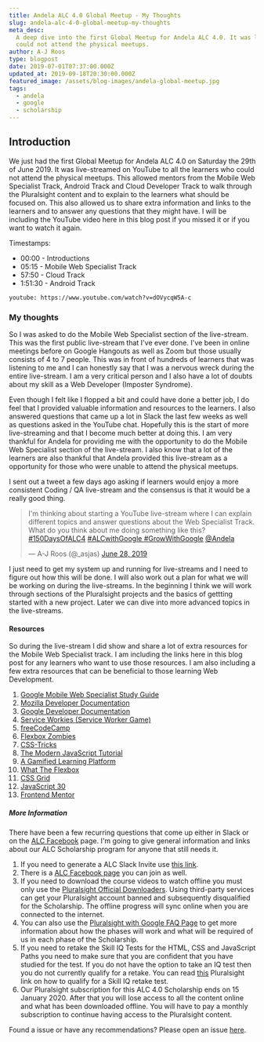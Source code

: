 ```yaml
---
title: Andela ALC 4.0 Global Meetup - My Thoughts
slug: andela-alc-4-0-global-meetup-my-thoughts
meta_desc:
  A deep dive into the first Global Meetup for Andela ALC 4.0. It was live-streamed on YouTube to all the learners who
  could not attend the physical meetups.
author: A-J Roos
type: blogpost
date: 2019-07-01T07:37:00.000Z
updated_at: 2019-09-18T20:30:00.000Z
featured_image: /assets/blog-images/andela-global-meetup.jpg
tags:
  - andela
  - google
  - scholarship
---
```


## Introduction

We just had the first Global Meetup for Andela ALC 4.0 on Saturday the 29th of June 2019. It was live-streamed on
YouTube to all the learners who could not attend the physical meetups. This allowed mentors from the Mobile Web
Specialist Track, Android Track and Cloud Developer Track to walk through the Pluralsight content and to explain to the
learners what should be focused on. This also allowed us to share extra information and links to the learners and to
answer any questions that they might have. I will be including the YouTube video here in this blog post if you missed it
or if you want to watch it again.

Timestamps:

- 00:00 - Introductions
- 05:15 - Mobile Web Specialist Track
- 57:50 - Cloud Track
- 1:51:30 - Android Track

`youtube: https://www.youtube.com/watch?v=dOVycqW5A-c`

### My thoughts

So I was asked to do the Mobile Web Specialist section of the live-stream. This was the first public live-stream that
I've ever done. I've been in online meetings before on Google Hangouts as well as Zoom but those usually consists of 4
to 7 people. This was in front of hundreds of learners that was listening to me and I can honestly say that I was a
nervous wreck during the entire live-stream. I am a very critical person and I also have a lot of doubts about my skill
as a Web Developer (Imposter Syndrome).

Even though I felt like I flopped a bit and could have done a better job, I do feel that I provided valuable information
and resources to the learners. I also answered questions that came up a lot in Slack the last few weeks as well as
questions asked in the YouTube chat. Hopefully this is the start of more live-streaming and that I become much better at
doing this. I am very thankful for Andela for providing me with the opportunity to do the Mobile Web Specialist section
of the live-stream. I also know that a lot of the learners are also thankful that Andela provided this live-stream as a
opportunity for those who were unable to attend the physical meetups.

I sent out a tweet a few days ago asking if learners would enjoy a more consistent Coding / QA live-stream and the
consensus is that it would be a really good thing.

<blockquote class="twitter-tweet" data-lang="en">
  <p lang="en" dir="ltr">
    I&#39;m thinking about starting a YouTube live-stream where I can explain different topics and answer questions
    about the Web Specialist Track. What do you think about me doing something like this?
    <a href="https://twitter.com/hashtag/150DaysOfALC4?src=hash&amp;ref_src=twsrc%5Etfw">#150DaysOfALC4</a> <a href="https://twitter.com/hashtag/ALCwithGoogle?src=hash&amp;ref_src=twsrc%5Etfw">
      #ALCwithGoogle
    </a> <a href="https://twitter.com/hashtag/GrowWithGoogle?src=hash&amp;ref_src=twsrc%5Etfw">#GrowWithGoogle</a> <a href="https://twitter.com/Andela?ref_src=twsrc%5Etfw">@Andela</a>
  </p>
  &mdash; A-J Roos (@_asjas) <a href="https://twitter.com/_asjas/status/1144666055882809344?ref_src=twsrc%5Etfw">June 28, 2019</a>
</blockquote>

I just need to get my system up and running for live-streams and I need to figure out how this will be done. I will also
work out a plan for what we will be working on during the live-streams. In the beginning I think we will work through
sections of the Pluralsight projects and the basics of gettting started with a new project. Later we can dive into more
advanced topics in the live-streams.

#### Resources

So during the live-stream I did show and share a lot of extra resources for the Mobile Web Specialist track. I am
including the links here in this blog post for any learners who want to use those resources. I am also including a few
extra resources that can be beneficial to those learning Web Development.

1. [Google Mobile Web Specialist Study Guide](https://developers.google.com/training/certification/mobile-web-specialist/study-guide/)
2. [Mozilla Developer Documentation](https://developer.mozilla.org/en-US/)
3. [Google Developer Documentation](https://developers.google.com/)
4. [Service Workies (Service Worker Game)](https://serviceworkies.mastery.games)
5. [freeCodeCamp](https://learn.freecodecamp.org)
6. [Flexbox Zombies](https://flexboxzombies.com/p/flexbox-zombies)
7. [CSS-Tricks](https://css-tricks.com/)
8. [The Modern JavaScript Tutorial](http://javascript.info/)
9. [A Gamified Learning Platform](https://mentored.dev)
10. [What The Flexbox](https://flexbox.io/)
11. [CSS Grid](https://cssgrid.io/)
12. [JavaScript 30](https://javascript30.com/)
13. [Frontend Mentor](https://www.frontendmentor.io)

##### More Information

There have been a few recurring questions that come up either in Slack or on the
[ALC Facebook](https://www.facebook.com/groups/362243964404032/?fref=nf) page. I'm going to give general information and
links about our ALC Scholarship program for anyone that still needs it.

1. If you need to generate a ALC Slack Invite use [this link](https://alc4slack-invite.firebaseapp.com/).
2. There is a [ALC Facebook page](https://www.facebook.com/groups/362243964404032/?fref=nf) you can join as well.
3. If you need to download the course videos to watch offline you must only use the
   [Pluralsight Official Downloaders](https://www.pluralsight.com/product/downloads). Using third-party services can get
   your Pluralsight account banned and subsequently disqualified for the Scholarship. The offline progress will sync
   online when you are connected to the internet.
4. You can also use the [Pluralsight with Google FAQ Page](https://help.pluralsight.com/help/grow-with-google-andela) to
   get more information about how the phases will work and what will be required of us in each phase of the Scholarship.
5. If you need to retake the Skill IQ Tests for the HTML, CSS and JavaScript Paths you need to make sure that you are
   confident that you have studied for the test. If you do not have the option to take an IQ test then you do not
   currently qualify for a retake. You can read
   [this](https://help.pluralsight.com/help/how-can-i-re-measure-my-skill-iq) Pluralsight link on how to qualify for a
   Skill IQ retake test.
6. Our Pluralsight subscription for this ALC 4.0 Scholarship ends on 15 January 2020. After that you will lose access to
   all the content online and what has been downloaded offline. You will have to pay a monthly subscription to continue
   having access to the Pluralsight content.

Found a issue or have any recommendations? Please open an issue
[here](https://github.com/Asjas/Personal-Website/issues).
